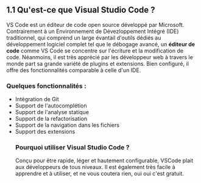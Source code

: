 <h2>1.1 Qu'est-ce que Visual Studio Code ?</h2>
<p>
  VS Code est un éditeur de code open source développé par Microsoft.
  Contrairement à un Environnement de Dévezloppement Intégré (IDE) traditionnel,
  qui comprend un large évantail d'outils dédiés au développement logiciel
  complet tel que le débogage avancé, un <b>éditeur de code</b> comme VS Code se
  concentre sur l'écriture et la modification de code. Néanmoins, il est très
  apprécié par les développeur web à travers le monde part sa grande variété de
  plugins et extensions. Bien configuré, il offre des fonctionnalités comparable
  à celle d'un IDE.
</p>

<h3>Quelques fonctionnalités :</h3>
<ul>
  <li>Intégration de Git</li>
  <li>Support de l'autocomplétion</li>
  <li>Support de l'analyse statique</li>
  <li>Support de la refactorisation</li>
  <li>Support de la navigation dans les fichiers</li>
  <li>Support des extensions</li>

<h3>Pourquoi utiliser Visual Studio Code ?</h3>
<p>
  Conçu pour être rapide, léger et hautement configurable, VSCode plait aux
  développeurs de tous niveaux. Il est également très facile à apprendre et à
  utiliser, et ne vous coutera rien, oui oui c'est gratuit.
</p>
